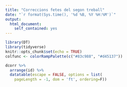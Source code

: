 ```yaml
---
title: "Correccions fetes del segon treball"
date: "`r format(Sys.time(), '%d %B, %Y %H:%M')`"
output:
  html_document:
    self_contained: yes
---
```


```r
library(DT)
library(tidyverse)
knitr::opts_chunk$set(echo = TRUE)
colfunc <- colorRampPalette(c("#83c988", "#d45137"))
```

```r
dcorr %>%
  arrange(id) %>%
  datatable(escape = FALSE, options = list(
    pageLength = -1, dom = 'ft', ordering=F))
```
